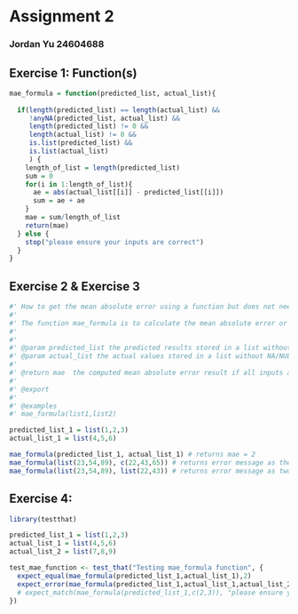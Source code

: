 # Assignment 2

### Jordan Yu 24604688

## Exercise 1: Function(s)

```r
mae_formula = function(predicted_list, actual_list){
  
  if(length(predicted_list) == length(actual_list) && 
     !anyNA(predicted_list, actual_list) &&
     length(predicted_list) != 0 && 
     length(actual_list) != 0 &&
     is.list(predicted_list) &&
     is.list(actual_list)
     ) {
    length_of_list = length(predicted_list)
    sum = 0
    for(i in 1:length_of_list){
      ae = abs(actual_list[[i]] - predicted_list[[i]])
      sum = ae + ae
    }
    mae = sum/length_of_list
    return(mae)
  } else {
    stop("please ensure your inputs are correct")
  }
}
```

## Exercise 2 & Exercise 3

```r

#' How to get the mean absolute error using a function but does not need any other library's help?
#' 
#' The function mae_formula is to calculate the mean absolute error or MAE based on the predicted results and their actual values you give. It returns MAE if all inputs have the same length, no NA/NULL values and the type of both lists is numeric, otherwise the function will not work and return an error message.
#' 
#' 
#' @param predicted_list the predicted results stored in a list without NA/NULL values. The reason why this parameter called predicted_list is that this is the list for predicted results.
#' @param actual_list the actual values stored in a list without NA/NULL values. The reason why this parameter called actual_list is that this is the list for actual values.
#'
#' @return mae  the computed mean absolute error result if all inputs are correct.
#' 
#' @export
#'
#' @examples
#' mae_formula(list1,list2)

predicted_list_1 = list(1,2,3)
actual_list_1 = list(4,5,6)

mae_formula(predicted_list_1, actual_list_1) # returns mae = 2
mae_formula(list(23,54,89), c(22,43,65)) # returns error message as the second input argument is not list
mae_formula(list(23,54,89), list(22,43)) # returns error message as two input lists do not have the same length
```

## Exercise 4:

```r
library(testthat)

predicted_list_1 = list(1,2,3)
actual_list_1 = list(4,5,6)
actual_list_2 = list(7,8,9)

test_mae_function <- test_that("Testing mae_formula function", {
  expect_equal(mae_formula(predicted_list_1,actual_list_1),2)
  expect_error(mae_formula(predicted_list_1,actual_list_1,actual_list_2))
  # expect_match(mae_formula(predicted_list_1,c(2,3)), "please ensure your inputs are correct")
})
```
